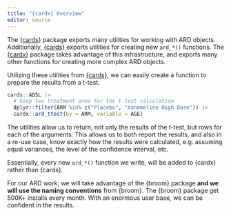 ```yaml
---
title: "{cardx} Overview"
editor: source
---
```


The [{cards}](https://insightsengineering.github.io/cards/) package exports many utilities for working with ARD objects.
Additionally, [{cards}](https://insightsengineering.github.io/cards/) exports utilities for creating new `ard_*()` functions.
The [{cardx}](https://insightsengineering.github.io/cardx/) package takes advantage of this infrastructure, and exports many other functions for creating more complex ARD objects.

Utilizing these utilities from [{cards}](https://insightsengineering.github.io/cards/), we can easily create a function to prepare the results from a t-test.

```r
cards::ADSL |> 
  # keep two treatment arms for the t-test calculation
  dplyr::filter(ARM %in% c("Placebo", "Xanomeline High Dose")) |> 
  cardx::ard_ttest(by = ARM, variable = AGE)
```

The utilities allow us to return, not only the results of the t-test, but rows for each of the arguments.
This allows us to both report the results, and also in a re-use case, know exactly how the results were calculated, e.g. assuming equal variances, the level of the confidence interval, etc.

Essentially, every new `ard_*()` function we write, will be added to {cardx} rather than {cards}.

For our ARD work, we will take advantage of the {broom} package **and we will use the naming conventions** from {broom}.
The {broom} package get 500K+ installs every month.
With an enormous user base, we can be confident in the results.
 
